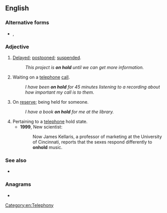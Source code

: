 {{also|onhold}}
==English==

===Alternative forms===
* {{l|en|on-hold}}, {{l|en|onhold}}

===Adjective===
{{en-adj|-}}

# {{lb|en|idiomatic}} [[delayed|Delayed]]; [[postponed]]; [[suspended]].
#: ''This project is '''on hold''' until we can get more information.''
# Waiting on a [[telephone]] [[call]].
#: ''I have been '''on hold''' for 45 minutes listening to a recording about how important my call is to them.''
# On [[reserve]]; being held for someone.
#: ''I have a book '''on hold''' for me at the library.''
# Pertaining to a [[telephone]] hold state.
#* '''1999''', New scientist:
#*: Now James Kellaris, a professor of marketing at the University of Cincinnati, reports that the sexes respond differently to '''onhold''' music.

===See also===
* {{l|en|hold on}}

===Anagrams===
* {{anagrams|en|hold on}}

[[Category:en:Telephony]]